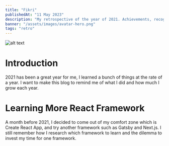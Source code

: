 ```yaml
---
title: "Fikri"
publishedAt: "11 May 2023"
description: "My retrospective of the year of 2021. Achievements, recognitions, and lessons learned."
banner: "/assets/images/avatar-hero.png"
tags: "retro"
---
```


![alt text](/assets/images/gojo.jpg)

# Introduction

2021 has been a great year for me, I learned a bunch of things at the rate of a year. I want to make this blog to remind me of what I did and how much I grow each year.

# Learning More React Framework

A month before 2021, I decided to come out of my comfort zone which is Create React App, and try another framework such as Gatsby and Next.js. I still remember how I research which framework to learn and the dilemma to invest my time for one framework.
